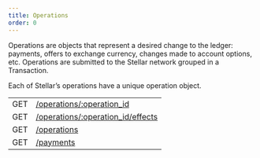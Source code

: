```yaml
---
title: Operations
order: 0
---
```



Operations are objects that represent a desired change to the ledger: payments, offers to exchange currency, changes made to account options, etc. Operations are submitted to the Stellar network grouped in a Transaction.

Each of Stellar’s operations have a unique operation object.

<EndpointsTable title="Endpoints">

|     |                                                                                   |
| --- | --------------------------------------------------------------------------------- |
| GET | [/operations/:operation_id](../../retrieve-an-operation.api.mdx)                  |
| GET | [/operations/:operation_id/effects](../../retrieve-an-operations-effects.api.mdx) |
| GET | [/operations](../../list-all-operations.api.mdx)                                  |
| GET | [/payments](../../list-all-payments.api.mdx)                                      |

</EndpointsTable>
